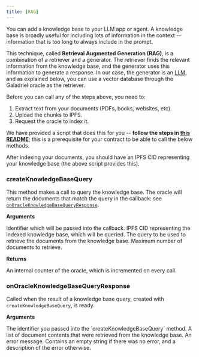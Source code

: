```yaml
---
title: [RAG]
---
```


You can add a knowledge base to your LLM app or agent. A knowledge base is broadly useful for including lots of information in the context -- information that is too long to always include in the prompt.

This technique, called **Retrieval Augmented Generation (RAG)**, is a combination of a retriever and a generator. The retriever finds the relevant information from the knowledge base, and the generator uses this information to generate a response. In our case, the generator is an [LLM](/reference/llms), and as explained below, you can use a vector database through the Galadriel oracle as the retriever.

Before you can call any of the steps above, you need to:

1. Extract text from your documents (PDFs, books, websites, etc).
2. Upload the chunks to IPFS.
3. Request the oracle to index it.

We have provided a script that does this for you -- **follow the steps in [this README](https://github.com/galadriel-ai/contracts/tree/main/rag_tools)**; this is a prerequisite for your contract to be able to call the below methods.

After indexing your documents, you should have an IPFS CID representing your knowledge base (the above script provides this).

### createKnowledgeBaseQuery

This method makes a call to query the knowledge base. The oracle will return the documents that match the query in the callback: see [`onOracleKnowledgeBaseQueryResponse`](#onoracleknowledgebasequeryresponse).

**Arguments**

<ParamField path="kbQueryCallbackId" type="uint">
  Identifier which will be passed into the callback.
</ParamField>

<ParamField path="cid" type="string">
  IPFS CID representing the indexed knowledge base, which will be queried.
</ParamField>

<ParamField path="query" type="string">
  The query to be used to retrieve the documents from the knowledge base.
</ParamField>

<ParamField path="num_documents" type="uint32">
  Maximum number of documents to retrieve.
</ParamField>

**Returns**

<ResponseField name="counter" type="uint">
  An internal counter of the oracle, which is incremented on every call.
</ResponseField>


### onOracleKnowledgeBaseQueryResponse

Called when the result of a knowledge base query, created with `createKnowledgeBaseQuery`, is ready.

**Arguments**

<ParamField path="kbQueryCallbackId" type="uint">
  The identifier you passed into the `createKnowledgeBaseQuery` method.
</ParamField>

<ParamField path="documents" type="string[]">
  A list of document contents that were retrieved from the knowledge base.
</ParamField>

<ParamField path="errorMessage" type="string">
  An error message. Contains an empty string if there was no error, and a description of the error otherwise.
</ParamField>
